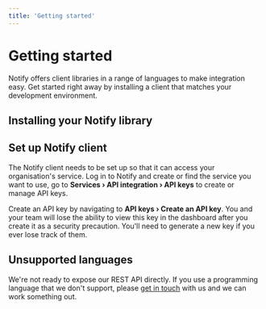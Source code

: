 ```yaml
---
title: 'Getting started'
---
```



# Getting started

Notify offers client libraries in a range of languages to make integration easy.
Get started right away by installing a client that matches your development
environment.

<Contents />

## Installing your Notify library

<Examples reference="setup-install" />

## Set up Notify client

The Notify client needs to be set up so that it can access your
organisation's service. Log in to Notify and create or find the service you want
to use, go to **Services › API integration › API keys** to create or manage API
keys.

Create an API key by navigating to **API keys › Create an API key**.
You and your team will lose the ability to view this key in the dashboard after
you create it as a security precaution. You'll need to generate a new key if you
ever lose track of them.

<Examples reference="setup-configure" />

## Unsupported languages

We're not ready to expose our REST API directly. If you use a programming
language that we don't support, please
[get in touch](mailto:notify-support@digital.gov.au) with us and we can work something
out.
